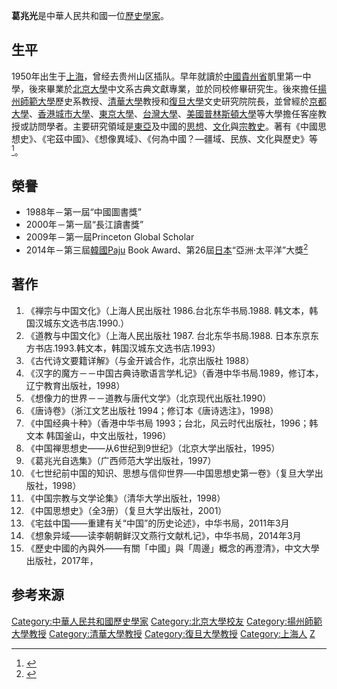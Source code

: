 '''葛兆光'''{{BD|1950年|||}}是中華人民共和國一位[[歷史學家|歷史學家]]。

==生平==
1950年出生于[[上海|上海]]，曾经去贵州山区插队。早年就讀於[[中華人民共和國|中國]][[貴州省|貴州省]]凱里第一中學，後來畢業於[[北京大學|北京大學]]中文系古典文獻專業，並於同校修畢研究生。後來擔任[[揚州師範大學|揚州師範大學]]歷史系教授、[[清華大學|清華大學]]教授和[[復旦大學|復旦大學]]文史研究院院長，並曾經於[[京都大學|京都大學]]、[[香港城市大學|香港城市大學]]、[[東京大學|東京大學]]、[[台灣大學|台灣大學]]、[[美國|美國]][[普林斯頓大學|普林斯頓大學]]等大學擔任客座教授或訪問學者。主要研究領域是[[東亞|東亞]]及中國的[[中國思想史|思想]]、[[文化史|文化]]與[[宗教史|宗教史]]。著有《中國思想史》、《宅茲中國》、《想像異域》、《何為中國？—疆域、民族、文化與歷史》等<ref>{{Cite web |url=https://www.chineseupress.com/index.php?route=product%2Fproduct&product_id=3498 |title=葛兆光的個人簡介 |access-date=2020-07-07 |archive-url=https://web.archive.org/web/20170925230603/https://www.chineseupress.com/index.php?route=product%2Fproduct&product_id=3498 |archive-date=2017-09-25 |dead-url=yes }}</ref>。

==榮譽==
*1988年－第一屆“中國圖書獎”
*2000年－第一屆“長江讀書獎”
*2009年－第一屆Princeton Global Scholar
*2014年－第三屆[[韓國|韓國]]Paju Book Award、第26屆[[日本|日本]]“亞洲·太平洋”大獎<ref>{{Cite web |url=http://history.fudan.edu.cn/fe/23/c7819a65059/page.htm |title=葛兆光的個人簡介（二） |access-date=2017-05-09 |archive-date=2021-04-24 |archive-url=https://web.archive.org/web/20210424032614/http://history.fudan.edu.cn/fe/23/c7819a65059/page.htm |dead-url=no }}</ref>

==著作==
#《禅宗与中国文化》（上海人民出版社 1986.台北东华书局.1988. 韩文本，韩国汉城东文选书店.1990.）
#《道教与中国文化》（上海人民出版社 1987. 台北东华书局.1988. 日本东京东方书店.1993.韩文本，韩国汉城东文选书店.1993）
#《古代诗文要籍详解》（与金开诚合作，北京出版社 1988）
#《汉字的魔方－－中国古典诗歌语言学札记》（香港中华书局.1989，修订本，辽宁教育出版社，1998）
#《想像力的世界－－道教与唐代文学》（北京现代出版社.1990）
#《唐诗卷》（浙江文艺出版社 1994；修订本《唐诗选注》，1998）
#《中国经典十种》（香港中华书局 1993；台北，风云时代出版社，1996；韩文本 韩国釜山，中文出版社，1996）
#《中国禅思想史——从6世纪到9世纪》（北京大学出版社，1995）
#《葛兆光自选集》（广西师范大学出版社，1997）
#《七世纪前中国的知识、思想与信仰世界──中国思想史第一卷》（复旦大学出版社，1998）
#《中国宗教与文学论集》（清华大学出版社，1998）
#《中国思想史》（全3册）（复旦大学出版社，2001）
#《宅兹中国——重建有关“中国”的历史论述》，中华书局，2011年3月
#《想象异域——读李朝朝鲜汉文燕行文献札记》，中华书局，2014年3月
#《歷史中國的內與外——有關「中國」與「周邊」概念的再澄清》，中文大學出版社，2017年，

==参考来源==
{{reflist}}

{{DEFAULTSORT:G}}
[[Category:中華人民共和國歷史學家|Category:中華人民共和國歷史學家]]
[[Category:北京大學校友|Category:北京大學校友]]
[[Category:揚州師範大學教授|Category:揚州師範大學教授]]
[[Category:清華大學教授|Category:清華大學教授]]
[[Category:復旦大學教授|Category:復旦大學教授]]
[[Category:上海人|Category:上海人]]
[[Category:葛姓|Z]]